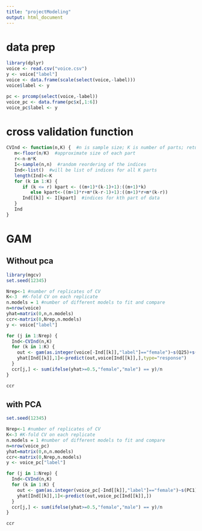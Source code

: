 ---
title: "projectModeling"
output: html_document
---

# data prep

```{r}
library(dplyr)
voice <- read.csv("voice.csv")
y <- voice["label"]
voice <- data.frame(scale(select(voice,-label)))
voice$label <- y
```

```{r}
pc <- prcomp(select(voice,-label))
voice_pc <- data.frame(pc$x[,1:6])
voice_pc$label <- y
```

# cross validation function

```{r}
CVInd <- function(n,K) {  #n is sample size; K is number of parts; returns K-length list of indices for each part
   m<-floor(n/K)  #approximate size of each part
   r<-n-m*K  
   I<-sample(n,n)  #random reordering of the indices
   Ind<-list()  #will be list of indices for all K parts
   length(Ind)<-K
   for (k in 1:K) {
      if (k <= r) kpart <- ((m+1)*(k-1)+1):((m+1)*k)  
         else kpart<-((m+1)*r+m*(k-r-1)+1):((m+1)*r+m*(k-r))
      Ind[[k]] <- I[kpart]  #indices for kth part of data
   }
   Ind
}
```


# GAM

## Without pca

```{r cache=TRUE}
library(mgcv)
set.seed(12345)

Nrep<-1 #number of replicates of CV
K<-3  #K-fold CV on each replicate
n.models = 1 #number of different models to fit and compare
n=nrow(voice)
yhat=matrix(0,n,n.models)
ccr<-matrix(0,Nrep,n.models)
y <- voice["label"]

for (j in 1:Nrep) {
  Ind<-CVInd(n,K)
  for (k in 1:K) {
    out <- gam(as.integer(voice[-Ind[[k]],"label"]=="female")~s(Q25)+s(Q75)+s(IQR)+s(sp.ent)+s(sfm)+s(minfun)+s(meanfreq)+s(centroid),data=voice[-Ind[[k]],],family=binomial)
    yhat[Ind[[k]],1]<-predict(out,voice[Ind[[k]],],type="response")
  }
  ccr[j,] <- sum(ifelse(yhat>=0.5,"female","male") == y)/n
} 

ccr
```

## with PCA

```{r cache=TRUE}
set.seed(12345)

Nrep<-1 #number of replicates of CV
K<-3 #K-fold CV on each replicate
n.models = 1 #number of different models to fit and compare
n=nrow(voice_pc)
yhat=matrix(0,n,n.models)
ccr<-matrix(0,Nrep,n.models)
y <- voice_pc["label"]

for (j in 1:Nrep) {
  Ind<-CVInd(n,K)
  for (k in 1:K) {
    out <- gam(as.integer(voice_pc[-Ind[[k]],"label"]=="female")~s(PC1)+s(PC2)+s(PC3)+s(PC4)+s(PC5)+s(PC6),data=voice_pc[-Ind[[k]],],family=binomial)
    yhat[Ind[[k]],1]<-predict(out,voice_pc[Ind[[k]],])
  }
  ccr[j,] <- sum(ifelse(yhat>=0.5,"female","male") == y)/n
} 

ccr
```

